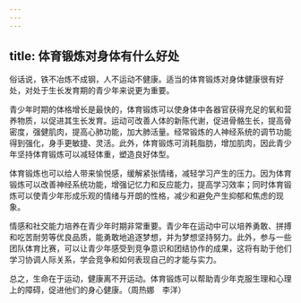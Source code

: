 ```yaml
---
---
---
```

title: 体育锻炼对身体有什么好处
---




俗话说，铁不冶炼不成钢，人不运动不健康。适当的体育锻炼对身体健康很有好处，对处于生长发育期的青少年来说更为重要。

青少年时期的体格增长是最快的，体育锻炼可以使身体中各器官获得充足的氧和营养物质，以促进其生长发育。运动可改善人体的新陈代谢，促进骨骼生长，提高骨密度，强健肌肉，提高心肺功能，加大肺活量。经常锻炼的人神经系统的调节功能得到强化，身手更敏捷、灵活。此外，体育锻炼可消耗脂肪，增加肌肉，因此青少年坚持体育锻炼可以减轻体重，塑造良好体型。

体育锻炼也可以给人带来愉悦感，缓解紧张情绪，减轻学习产生的压力。因为体育锻炼可以改善神经系统功能，增强记忆力和反应能力，提高学习效率；同时体育锻炼可以使青少年形成乐观的情绪与开朗的性格，减少和避免产生抑郁和焦虑的现象。



情感和社交能力培养在青少年时期非常重要。青少年在运动中可以培养勇敢、拼搏和吃苦耐劳等优良品质，能勇敢地追逐梦想，并为梦想坚持努力。此外，参与一些团队体育比赛，可以让青少年感受到竞争意识和团结协作的成果，这将有助于他们学习协调人际关系，学会竞争和如何表现自己的才能与实力。

总之，生命在于运动，健康离不开运动。体育锻炼可以帮助青少年克服生理和心理上的障碍，促进他们的身心健康。（周热娜　李洋）